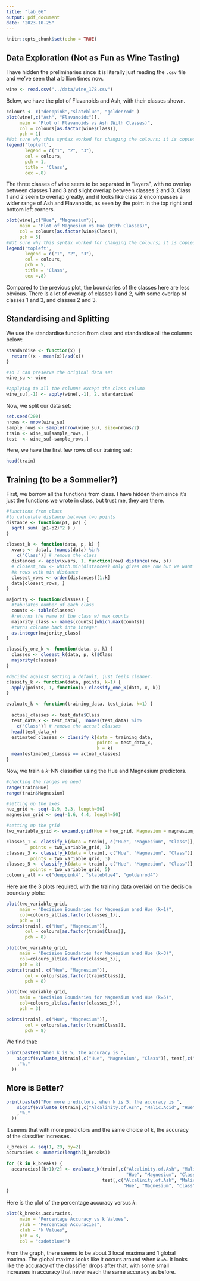 ```yaml
---
title: "lab_06"
output: pdf_document
date: "2023-10-25"
---
```


```r
knitr::opts_chunk$set(echo = TRUE)
```

## Data Exploration (Not as Fun as Wine Tasting) 

I have hidden the preliminaries since it is literally just reading the `.csv` file and we've seen that a billion times now. 
```r
wine <- read.csv("../data/wine_178.csv")
```

Below, we have the plot of Flavanoids and Ash, with their classes shown. 

```r
colours <- c("deeppink","slateblue", "goldenrod" )
plot(wine[,c("Ash", "Flavanoids")], 
     main = "Plot of Flavanoids vs Ash (With Classes)",
     col = colours[as.factor(wine$Class)],
     pch = 1)
#Not sure why this syntax worked for changing the colours; it is copied from a stack exchange post: https://stackoverflow.com/questions/7466023/how-to-give-color-to-each-class-in-scatter-plot-in-r
legend('topleft', 
       legend = c("1", "2", "3"), 
       col = colours,
       pch = 1,
       title = 'Class',
       cex =.8)
```

The three classes of wine seem to be separated in "layers", with no overlap between classes 1 and 3 and slight overlap between classes 2 and 3. Class 1 and 2 seem to overlap greatly, and it looks like class 2 encompasses a wider range of Ash and Flavanoids, as seen by the point in the top right and bottom left corners. 

```r
plot(wine[,c("Hue", "Magnesium")], 
     main = "Plot of Magnesium vs Hue (With Classes)",
     col = colours[as.factor(wine$Class)],
     pch = 5)
#Not sure why this syntax worked for changing the colours; it is copied from a stack exchange post: https://stackoverflow.com/questions/7466023/how-to-give-color-to-each-class-in-scatter-plot-in-r
legend('topleft', 
       legend = c("1", "2", "3"), 
       col = colours,
       pch = 5,
       title = 'Class',
       cex =.8)
```

Compared to the previous plot, the boundaries of the classes here are less obvious. There is a lot of overlap of classes 1 and 2, with some overlap of classes 1 and 3, and classes 2 and 3. 

## Standardising and Splitting 

We use the standardise function from class and standardise all the columns below: 
```r
standardise <- function(x) {
  return((x - mean(x))/sd(x))
}

#so I can preserve the original data set 
wine_su <- wine

#applying to all the columns except the class column 
wine_su[,-1] <- apply(wine[,-1], 2, standardise)
```

Now, we split our data set: 
```r
set.seed(200)
nrows <- nrow(wine_su)
sample_rows <- sample(nrow(wine_su), size=nrows/2)
train <- wine_su[sample_rows, ]
test  <- wine_su[-sample_rows,]
```

Here, we have the first few rows of our training set: 
```r
head(train)
```

## Training (to be a Sommelier?)

First, we borrow all the functions from class. I have hidden them since it's just the functions we wrote in class, but trust me, they are there. 
```r
#functions from class
#to calculate distance between two points
distance <- function(p1, p2) {
  sqrt( sum( (p1-p2)^2 ) )
}

closest_k <- function(data, p, k) {
  xvars <- data[, !names(data) %in% 
    c("Class")] # remove the class
  distances <- apply(xvars, 1, function(row) distance(row, p))
  # closest_row <- which.min(distances) only gives one row but we want the top 
  #k rows with min distance
  closest_rows <- order(distances)[1:k]
  data[closest_rows, ]
}

majority <- function(classes) {
  #tabulates number of each class
  counts <- table(classes)
  #returns the name of the class w/ max counts
  majority_class <- names(counts)[which.max(counts)]
  #turns colname back into integer
  as.integer(majority_class)
}

classify_one_k <- function(data, p, k) {
  classes <- closest_k(data, p, k)$Class
  majority(classes)
}

#decided against setting a default, just feels cleaner.
classify_k <- function(data, points, k=1) {
  apply(points, 1, function(x) classify_one_k(data, x, k))
}

evaluate_k <- function(training_data, test_data, k=1) {
  
  actual_classes <- test_data$Class
  test_data_x <- test_data[, !names(test_data) %in% 
    c("Class")] # remove the actual classes
  head(test_data_x)
  estimated_classes <- classify_k(data = training_data, 
                                  points = test_data_x,
                                  k = k)
  mean(estimated_classes == actual_classes)
}
```

Now, we train a *k*-NN classifier using the Hue and Magnesium predictors. 

```r
#checking the ranges we need
range(train$Hue)
range(train$Magnesium)

#setting up the axes 
hue_grid <- seq(-1.9, 3.3, length=50)
magnesium_grid <- seq(-1.6, 4.4, length=50)

#setting up the grid
two_variable_grid <- expand.grid(Hue = hue_grid, Magnesium = magnesium_grid)

classes_1 <- classify_k(data = train[, c("Hue", "Magnesium", "Class")], 
         points = two_variable_grid, 1)
classes_3 <- classify_k(data = train[, c("Hue", "Magnesium", "Class")], 
         points = two_variable_grid, 3)
classes_5 <- classify_k(data = train[, c("Hue", "Magnesium", "Class")], 
         points = two_variable_grid, 5)
colours_alt <- c("deeppink4", "slateblue4", "goldenrod4")
```


Here are the 3 plots required, with the training data overlaid on the decision boundary plots: 

```r
plot(two_variable_grid, 
     main = "Decision Boundaries for Magnesium ansd Hue (k=1)",
     col=colours_alt[as.factor(classes_1)],
     pch = 3)
points(train[, c("Hue", "Magnesium")], 
       col = colours[as.factor(train$Class)],
       pch = 8)

plot(two_variable_grid, 
     main = "Decision Boundaries for Magnesium ansd Hue (k=3)",
     col=colours_alt[as.factor(classes_3)],
     pch = 3)
points(train[, c("Hue", "Magnesium")], 
       col = colours[as.factor(train$Class)],
       pch = 8)

plot(two_variable_grid, 
     main = "Decision Boundaries for Magnesium ansd Hue (k=5)",
     col=colours_alt[as.factor(classes_5)],
     pch = 3)

points(train[, c("Hue", "Magnesium")], 
       col = colours[as.factor(train$Class)],
       pch = 8)
```

We find that:
```r
print(paste0("When k is 5, the accuracy is ",
    signif(evaluate_k(train[,c("Hue", "Magnesium", "Class")], test[,c("Hue", "Magnesium", "Class")], 5), digits = 3)*100
    ,"%."
  ))
```

## More is Better?
```r
print(paste0("For more predictors, when k is 5, the accuracy is ",
    signif(evaluate_k(train[,c("Alcalinity.of.Ash", "Malic.Acid", "Hue", "Magnesium", "Class")], test[,c("Alcalinity.of.Ash", "Malic.Acid", "Hue", "Magnesium", "Class")], 5), digits = 3)*100
    ,"%."
  ))
```

It seems that with more predictors and the same choice of *k*, the accuracy of the classifier increases.

```r
k_breaks <- seq(1, 29, by=2)
accuracies <- numeric(length(k_breaks))

for (k in k_breaks) {
  accuracies[(k+1)/2] <- evaluate_k(train[,c("Alcalinity.of.Ash", "Malic.Acid", 
                                             "Hue", "Magnesium", "Class")],
                                    test[,c("Alcalinity.of.Ash", "Malic.Acid", 
                                            "Hue", "Magnesium", "Class")], k)
}
```


Here is the plot of the percentage accuracy versus *k*: 

```r
plot(k_breaks,accuracies,
     main = "Percentage Accuracy vs k Values",
     ylab = "Percentage Accuracies",
     xlab = "k Values",
     pch = 8,
     col = "cadetblue4")
```

From the graph, there seems to be about 3 local maxima and 1 global maxima. The global maxima looks like it occurs around when *k* `=5`. It looks like the accuracy of the classifier drops after that, with some small increases in accuracy that never reach the same accuracy as before. 
